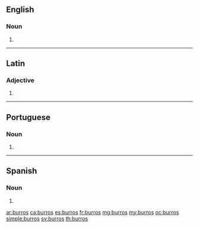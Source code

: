 ==English==

===Noun===
{{head|en|noun plural form}}

# {{plural of|burro|lang=en}}

----

==Latin==

===Adjective===
{{la-adj-form|burrōs}}

# {{inflection of|burrus||acc|m|p|lang=la}}

----

==Portuguese==

===Noun===
{{head|pt|noun plural form}}

# {{plural of|burro|lang=pt}}

----

==Spanish==

===Noun===
{{head|es|noun form|g=m-p}}

# {{plural of|burro|lang=es}}

[[ar:burros]]
[[ca:burros]]
[[es:burros]]
[[fr:burros]]
[[mg:burros]]
[[my:burros]]
[[oc:burros]]
[[simple:burros]]
[[sv:burros]]
[[th:burros]]